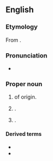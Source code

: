 ==English==
{{wikipedia|Sullivan (surname)}}
{{slim-wikipedia|Sullivan#Places}}

===Etymology===
From {{der|en|ga|Ó Súilleabháin}}.

===Pronunciation===
* {{IPA|en|/ˈsʌlɪvən/}}

===Proper noun===
{{en-proper noun|s}}

# {{surname|en|from=Irish|dot=}} of {{l|en|Irish}} origin.
# {{place|en|city/county seat|co/Moultrie County|s/Illinois|c/USA}}.
# {{place|en|city/county seat|co/Sullivan County|s/Indiana|c/USA}}.

====Derived terms====
* {{l|en|Sullivan County}}
* {{l|en|Sully}}